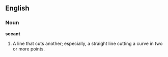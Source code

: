 ==English==

===Noun===

'''secant'''

#A line that cuts another; especially, a straight line cutting a curve in two or more points.